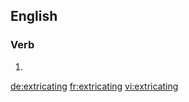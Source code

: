 ==English==

===Verb===
{{head|en}}

# {{present participle of|extricate}}

[[de:extricating]]
[[fr:extricating]]
[[vi:extricating]]